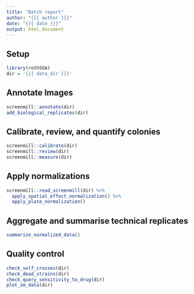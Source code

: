```yaml
---
title: "Batch report"
author: "{{{ author }}}"
date: "{{{ date }}}"
output: html_document
---
```


## Setup

```r
library(rothSGA)
dir = '{{{ data_dir }}}'
```

## Annotate Images

```r
screenmill::annotate(dir)
add_biological_replicates(dir)
```

## Calibrate, review, and quantify colonies

```r
screenmill::calibrate(dir)
screenmill::review(dir)
screenmill::measure(dir)
```

## Apply normalizations

```r
screenmill::read_screenmill(dir) %>%
  apply_spatial_effect_normalization() %>%
  apply_plate_normalization()
```

## Aggregate and summarise technical replicates

```r
summarize_normalized_data()
```

## Quality control

```r
check_self_crosses(dir)
check_dead_strains(dir)
check_query_sensitivity_to_drug(dir)
plot_sm_data(dir)
```
